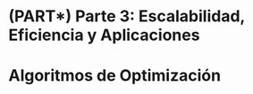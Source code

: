 <!-- ::: watermark -->
<!-- <img src="img/aif-logo.png" width="400"/> -->
<!-- ::: -->

# (PART\*) Parte 3: Escalabilidad, Eficiencia y Aplicaciones {-} 

# Algoritmos de Optimización


